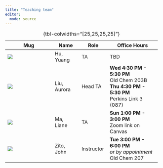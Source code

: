 ```yaml
---
title: "Teaching team"
editor: 
  mode: source
---
```


+---------------------------+---------------+---------------+-----------------------------+
| Mug                       | Name          | Role          | Office Hours                |
+===========================+===============+===============+=============================+
| ![](images/yh.jpg){.circ} | Hu, Yuang     | TA            | TBD                         |
+---------------------------+---------------+---------------+-----------------------------+
| ![](images/al.jpg){.circ} | Liu, Aurora   | Head TA       | **Wed 4:30 PM - 5:30 PM**\  |
|                           |               |               | Old Chem 203B\              |
|                           |               |               | **Thu 4:30 PM - 5:30 PM**\  |
|                           |               |               | Perkins Link 3 (087)\       |
+---------------------------+---------------+---------------+-----------------------------+
| ![](images/lm.png){.circ} | Ma, Liane     | TA            | **Sun 1:00 PM - 3:00 PM**\  |
|                           |               |               | Zoom link on Canvas         |
+---------------------------+---------------+---------------+-----------------------------+
| ![](images/jz.jpg){.circ} | Zito, John    | Instructor    | **Tue 3:00 PM - 6:00 PM**\  |
|                           |               |               | *or by appointment*\        |
|                           |               |               | Old Chem 207                |
+---------------------------+---------------+---------------+-----------------------------+
: {tbl-colwidths="[25,25,25,25]"}